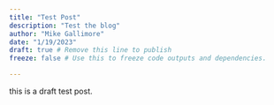 ```yaml
---
title: "Test Post"
description: "Test the blog"
author: "Mike Gallimore"
date: "1/19/2023"
draft: true # Remove this line to publish
freeze: false # Use this to freeze code outputs and dependencies. 

---
```

this is a draft test post.
